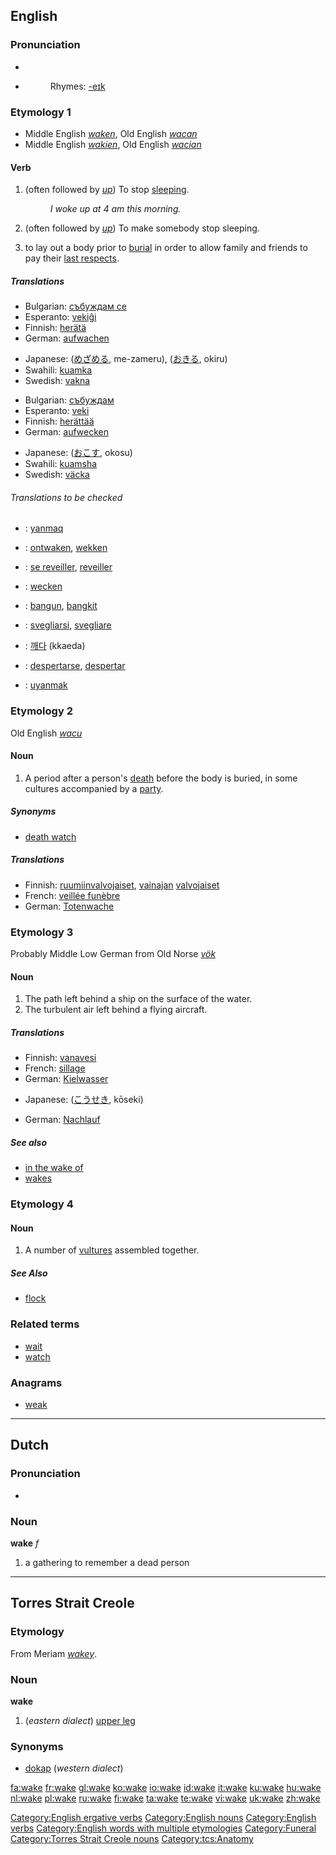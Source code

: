 ==English==

===Pronunciation===
*{{IPA|/'weɪk/}}
*{{audio|en-us-wake.ogg|Audio (US)}}
*:Rhymes: [[Rhymes:English:-eɪk|-eɪk]]

===Etymology 1===
* Middle English ''[[waken]]'', Old English ''[[wacan]]''
* Middle English ''[[wakien]]'', Old English ''[[wacian]]''



====Verb====
{{en-verb|wakes|waking|'''[[woke]] '''or''' [[waked]]'''|'''[[woken]] '''or''' [[waked]]'''}}

# {{intransitive}} (often followed by ''[[up]]'') To stop [[sleep]]ing.
#:''I woke up at 4 am this morning.''
# {{transitive}} (often followed by ''[[up]]'') To make somebody stop sleeping.
# to lay out a body prior to [[burial]] in order to allow family and friends to pay their [[last respects]].
=====Translations=====
{{trans-top|To stop sleeping}}
*Bulgarian: [[събуждам се]]
*Esperanto: [[vekiĝi]]
*Finnish: [[herätä]]
*German: [[aufwachen]]
{{trans-mid}}
*Japanese: {{JAchar|[[目覚める]]}} ([[めざめる]], me-zameru), {{JAchar|[[起きる]]}} ([[おきる]], okiru)
*Swahili: [[kuamka]]
*Swedish: [[vakna]]
{{trans-bottom}}

{{trans-top|To make somebody stop sleeping}}
*Bulgarian: [[събуждам]]
*Esperanto: [[veki]]
*Finnish: [[herättää]]
*German: [[aufwecken]]
{{trans-mid}}
*Japanese: {{JAchar|[[起こす]]}} ([[おこす]], okosu)
*Swahili: [[kuamsha]]
*Swedish: [[väcka]]
{{trans-bottom}}

======Translations to be checked======
{{checktrans}}
{{top}}
*{{ttbc|Crimean Tatar}}: [[yanmaq]]
*{{ttbc|Dutch}}: [[ontwaken]], [[wekken]]
*{{ttbc|French}}: [[se reveiller]], [[reveiller]]
*{{ttbc|German}}: [[wecken]]
*{{ttbc|Indonesian}}: [[bangun]], [[bangkit]]
{{mid}}
*{{ttbc|Italian}}: [[svegliarsi]], [[svegliare]]
*{{ttbc|Korean}}: [[깨다]] (kkaeda)
*{{ttbc|Spanish}}: [[despertarse]], [[despertar]]
*{{ttbc|Turkish}}: [[uyanmak]]
{{bottom}}

===Etymology 2===
Old English ''[[wacu]]''

====Noun====
{{en-noun}}

# A period after a person's [[death]] before the body is buried, in some cultures accompanied by a [[party]].

=====Synonyms=====
*[[death watch]]

=====Translations=====
*Finnish: [[ruumiinvalvojaiset]], [[vainajan]] [[valvojaiset]]
*French: [[veillée funèbre]]
*German: [[Totenwache]] {{f}}

===Etymology 3===
Probably Middle Low German from Old Norse ''[[vök]]''

====Noun====
{{en-noun}}

# The path left behind a ship on the surface of the water.
# The turbulent air left behind a flying aircraft.

=====Translations=====
{{trans-top|path left behind a ship on the surface of the water}}
*Finnish: [[vanavesi]]
*French: [[sillage]] {{m}}
*German: [[Kielwasser]] {{n}}
{{trans-mid}}
*Japanese: {{JAchar|[[航跡]]}} ([[こうせき]], kōseki)
{{trans-bottom}}

{{trans-top|turbulent air left behind a flying aircraft}}
*German: [[Nachlauf]] {{m}}
{{trans-mid}}
{{trans-bottom}}

=====See also=====
*[[in the wake of]]
*[[wakes]]

===Etymology 4===

====Noun====

# A number of [[vultures]] assembled together.

=====See Also=====
*[[flock]]

===Related terms===
*[[wait]]
*[[watch]]

===Anagrams===
*[[weak]]

[[Category:English ergative verbs]]
[[Category:English nouns]]
[[Category:English verbs]]
[[Category:English words with multiple etymologies]]
[[Category:Funeral]]

----

==Dutch==

===Pronunciation===
*{{IPA|/'wakə/}}

===Noun===
'''wake''' ''f''

# a gathering to remember a dead person

----

==Torres Strait Creole==

===Etymology===
From Meriam ''[[wakey]]''.

===Noun===
'''wake'''

# (''eastern dialect'') [[upper leg]]

===Synonyms===
*[[dokap]] (''western dialect'')

[[Category:Torres Strait Creole nouns]]
[[Category:tcs:Anatomy]]

[[fa:wake]]
[[fr:wake]]
[[gl:wake]]
[[ko:wake]]
[[io:wake]]
[[id:wake]]
[[it:wake]]
[[ku:wake]]
[[hu:wake]]
[[nl:wake]]
[[pl:wake]]
[[ru:wake]]
[[fi:wake]]
[[ta:wake]]
[[te:wake]]
[[vi:wake]]
[[uk:wake]]
[[zh:wake]]